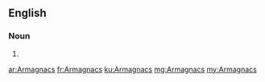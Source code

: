 ==English==

===Noun===
{{head|en|plural}}

# {{plural of|Armagnac|lang=en|nocat=1}}

[[ar:Armagnacs]]
[[fr:Armagnacs]]
[[ku:Armagnacs]]
[[mg:Armagnacs]]
[[my:Armagnacs]]